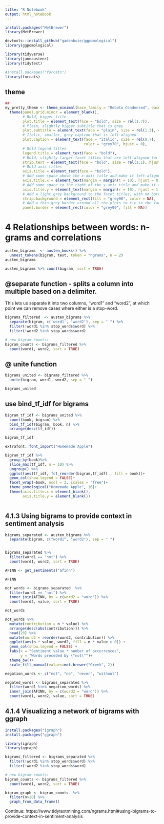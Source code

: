 ```yaml
---
title: "R Notebook"
output: html_notebook
---
```


```r
install.packages("MetBrewer")
library(MetBrewer)
```

```r
devtools::install_github("gadenbuie/ggpomological")
library(ggpomological)
```

```r
library(tidyverse)
library(janeaustenr)
library(tidytext)

#install.packages("forcats")
library(forcats)
```
## theme
```r
## 
my_pretty_theme <- theme_minimal(base_family = "Roboto Condensed", base_size = 12) +
  theme(panel.grid.minor = element_blank(),
        # Bold, bigger title
        plot.title = element_text(face = "bold", size = rel(1.7)),
        # Plain, slightly bigger subtitle that is grey
        plot.subtitle = element_text(face = "plain", size = rel(1.3), color = "grey70"),
        # Italic, smaller, grey caption that is left-aligned
        plot.caption = element_text(face = "italic", size = rel(0.7), 
                                    color = "grey70", hjust = 0),
        # Bold legend titles
        legend.title = element_text(face = "bold"),
        # Bold, slightly larger facet titles that are left-aligned for the sake of repetition
        strip.text = element_text(face = "bold", size = rel(1.1), hjust = 0),
        # Bold axis titles
        axis.title = element_text(face = "bold"),
        # Add some space above the x-axis title and make it left-aligned
        axis.title.x = element_text(margin = margin(t = 10), hjust = 0),
        # Add some space to the right of the y-axis title and make it top-aligned
        axis.title.y = element_text(margin = margin(r = 10), hjust = 1),
        # Add a light grey background to the facet titles, with no borders
        strip.background = element_rect(fill = "grey90", color = NA),
        # Add a thin grey border around all the plots to tie in the facet titles
        panel.border = element_rect(color = "grey90", fill = NA))
```


# 4 Relationships between words: n-grams and correlations

```r
austen_bigrams  <- austen_books() %>%
  unnest_tokens(bigram, text, token = "ngrams", n = 2)
austen_bigrams
```

```r
austen_bigrams %>% count(bigram, sort = TRUE)
```
## @separate function - splits a column into multiple based on a delimiter. 

This lets us separate it into two columns, “word1” and “word2”, at which point we can remove cases where either is a stop-word.
```r
bigrams_filtered  <- austen_bigrams %>%
  separate(bigram, c('word1', 'word2'), sep = " ") %>%
  filter(!word1 %in% stop_words$word) %>%
  filter(!word2 %in% stop_words$word)
```

```r
# new bigram counts:
bigram_counts <- bigrams_filtered %>% 
  count(word1, word2, sort = TRUE)
```

## @ unite function
```r
bigrams_united <- bigrams_filtered %>% 
  unite(bigram, word1, word2, sep = " ")

bigrams_united
```
## use bind_tf_idf for bigrams
```r
bigram_tf_idf <- bigrams_united %>%
  count(book, bigram) %>%
  bind_tf_idf(bigram, book, n) %>%
  arrange(desc(tf_idf))

bigram_tf_idf
``` 

```r
extrafont::font_import("Homemade Apple")
```


```r
bigram_tf_idf %>%
  group_by(book)%>%
  slice_max(tf_idf, n = 10) %>%
  ungroup() %>%
  ggplot(aes(tf_idf, fct_reorder(bigram,tf_idf) , fill = book))+
  geom_col(show.legend = FALSE)+
  facet_wrap(~book, ncol = 2, scales = "free")+
  theme_pomological("Homemade Apple", 16)+
  theme(axis.title.x = element_blank(),
        axis.title.y = element_blank())
  
```
## 4.1.3 Using bigrams to provide context in sentiment analysis
```r
bigrams_separated <- austen_bigrams %>%
  separate(bigram, c("word1", "word2"), sep = " ")


bigrams_separated %>%
  filter(word1 == "not") %>%
  count(word1, word2, sort = TRUE)
```


```r
AFINN <- get_sentiments("afinn")

AFINN
```


```r
not_words <- bigrams_separated  %>%
  filter(word1 == "not") %>%
  inner_join(AFINN, by = c(word2 = "word")) %>% 
  count(word2, value, sort = TRUE)

not_words
```

```r
not_words %>%
  mutate(contribution = n * value) %>%
  arrange(desc(abs(contribution))) %>%
  head(20) %>%
  mutate(word2 = reorder(word2, contribution)) %>%
  ggplot(aes(n * value, word2, fill = n * value > 0)) +
  geom_col(show.legend = FALSE) +
  labs(x = "Sentiment value * number of occurrences",
       y = "Words preceded by \"not\"")+
  theme_bw()+
  scale_fill_manual(values=met.brewer("Greek", 2))
```


```r
negation_words <- c("not", "no", "never", "without")

negated_words <- bigrams_separated %>%
  filter(word1 %in% negation_words) %>%
  inner_join(AFINN, by = c(word2 = "word")) %>%
  count(word1, word2, value, sort = TRUE)
```

## 4.1.4 Visualizing a network of bigrams with ggraph

```r
install.packages("igraph")
install.packages("ggraph")

library(igraph)
library(ggraph)
```

```r
bigrams_filtered <- bigrams_separated %>%
  filter(!word1 %in% stop_words$word) %>%
  filter(!word2 %in% stop_words$word)

# new bigram counts:
bigram_counts <- bigrams_filtered %>% 
  count(word1, word2, sort = TRUE)
```


```r
bigram_graph <- bigram_counts  %>%
  filter(n>20) %>%
  graph_from_data_frame()
```
Continue: https://www.tidytextmining.com/ngrams.html#using-bigrams-to-provide-context-in-sentiment-analysis
```r

```

```r

```


```r

```


```r

```

```r

```